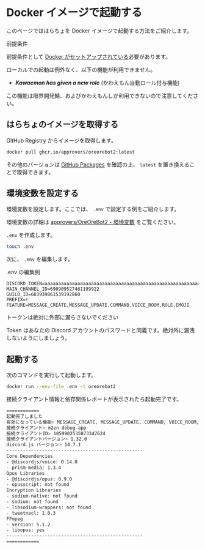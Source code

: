 
# Docker イメージで起動する

このページでははらちょを Docker イメージで起動する方法をご紹介します。

<Callout type="warning">

前提条件

前提条件として [Docker がセットアップされている](https://docs.docker.com/get-docker/)必要があります。

</Callout>

<Callout type="warning">

ローカルでの起動は例外なく、以下の機能が利用できません。

- **_Kawaemon has given a new role_** (かわえもん自動ロール付与機能)

この機能は限界開発鯖、およびかわえもんしか利用できないので注意してください。

</Callout>

## はらちょのイメージを取得する

GitHub Registry からイメージを取得します。

```bash
docker pull ghcr.io/approvers/oreorebot2:latest
```

その他のバージョンは [GitHub Packages](https://github.com/approvers/OreOreBot2/pkgs/container/oreorebot2) を確認の上、 `latest` を置き換えることで取得できます。

## 環境変数を設定する

環境変数を設定します。ここでは、 `.env` で設定する例をご紹介します。

環境変数の詳細は [approvers/OreOreBot2 - 環境変数](https://github.com/approvers/OreOreBot2#%E7%92%B0%E5%A2%83%E5%A4%89%E6%95%B0) をご覧ください。

`.env` を作成します。

```bash
touch .env
```

次に、 `.env` を編集します。

<Callout type="info">

.env の編集例

```env
DISCORD_TOKEN=aaaaaaaaaaaaaaaaaaaaaaaaaaaaaaaaaaaaaaaaaaaaaaaaaaaaaaaaaaaaaaaa
MAIN_CHANNEL_ID=690909527461199922
GUILD_ID=683939861539192860
PREFIX=!
FEATURE=MESSAGE_CREATE,MESSAGE_UPDATE,COMMAND,VOICE_ROOM,ROLE,EMOJI
```

</Callout>

<Callout type="error">

トークンは絶対に外部に漏らさないでください

Token はあなたの Discord アカウントのパスワードと同義です。絶対外に漏洩しないようにしましょう。

</Callout>

## 起動する

次のコマンドを実行して起動します。

```bash
docker run --env-file .env -t oreorebot2
```

接続クライアント情報と依存関係レポートが表示されたら起動完了です。

```bash
============
起動完了しました
有効になっている機能> MESSAGE_CREATE, MESSAGE_UPDATE, COMMAND, VOICE_ROOM, ROLE, EMOJI
接続クライアント> m2en-debug-app
接続クライアントID> 1059902535873347624
接続クライアントバージョン> 1.32.0
discord.js バージョン> 14.7.1
--------------------------------------------------
Core Dependencies
- @discordjs/voice: 0.14.0
- prism-media: 1.3.4
Opus Libraries
- @discordjs/opus: 0.9.0
- opusscript: not found
Encryption Libraries
- sodium-native: not found
- sodium: not found
- libsodium-wrappers: not found
- tweetnacl: 1.0.3
FFmpeg
- version: 5.1.2
- libopus: yes
--------------------------------------------------
============
```
